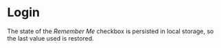 

<Meta of={Stories} />

# Login

The state of the _Remember Me_ checkbox is persisted in local storage, so the last value used is restored.

<Canvas of={Stories.Default} />
